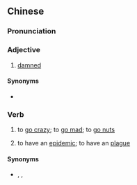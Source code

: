 {{also|发瘟}}
==Chinese==
{{zh-forms|s=发瘟}}

===Pronunciation===
{{zh-pron
|c=faat3 wan1
|h=pfs=pot-vûn
|cat=v,a
}}

===Adjective===
{{zh-verb}}

# {{lb|zh|Hakka|derogatory}} [[damned]]

====Synonyms====
* {{zh-l|該死}}

===Verb===
{{zh-verb}}

# {{lb|zh|Cantonese}} to [[go crazy]]; to [[go mad]]; to [[go nuts]]
# {{lb|zh|Hakka}} to have an [[epidemic]]; to have an [[plague]]

====Synonyms====
* {{sense|to go crazy}} {{zh-l|發神經}}, {{zh-l|發瘋}}, {{zh-l|發狂}}